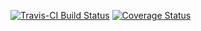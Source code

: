 

[![Travis-CI Build Status](https://travis-ci.org/zachary-foster/flashcards.svg?branch=master)](https://travis-ci.org/zachary-foster/flashcards)
[![Coverage Status](https://img.shields.io/codecov/c/github/zachary-foster/flashcards/master.svg)](https://codecov.io/github/zachary-foster/flashcards?branch=master)
